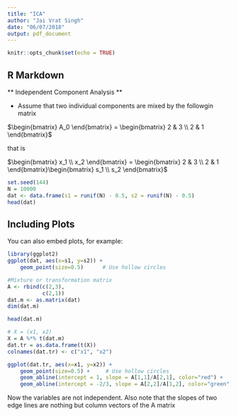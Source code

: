 ```yaml
---
title: "ICA"
author: "Jai Vrat Singh"
date: "06/07/2018"
output: pdf_document
---
```


```r
knitr::opts_chunk$set(echo = TRUE)
```

## R Markdown

** Independent Component Analysis **

* Assume that two individual components are mixed by the followgin matrix


$\begin{bmatrix}
   A_0 
\end{bmatrix}
=
\begin{bmatrix}
    2 & 3 \\
    2 & 1 
\end{bmatrix}$


that is

$\begin{bmatrix}
    x_1 \\
    x_2 
\end{bmatrix}
=
\begin{bmatrix}
    2 & 3 \\
    2 & 1 
\end{bmatrix}\begin{bmatrix}
    s_1 \\
    s_2 
\end{bmatrix}$



```r
set.seed(144)
N = 10000
dat <- data.frame(s1 = runif(N) - 0.5, s2 = runif(N) - 0.5)
head(dat)
```

## Including Plots

You can also embed plots, for example:

```r
library(ggplot2)
ggplot(dat, aes(x=s1, y=s2)) +
    geom_point(size=0.5)      # Use hollow circles
```



```r
#Mixture or transformation matrix
A <- rbind(c(2,3),
           c(2,1))
dat.m <- as.matrix(dat)
dim(dat.m)

head(dat.m)

# X = (x1, x2)
X = A %*% t(dat.m)
dat.tr = as.data.frame(t(X))
colnames(dat.tr) <- c("x1", "x2")

ggplot(dat.tr, aes(x=x1, y=x2)) +
    geom_point(size=0.5) +     # Use hollow circles
    geom_abline(intercept = 1, slope = A[1,1]/A[2,1], color="red") +    #I calculated this 1
    geom_abline(intercept = -2/3, slope = A[2,2]/A[1,2], color="green") #I Calculated this -2/3

```

Now the variables are not independent. Also note that the slopes of two edge lines are nothing but column vectors of the A matrix

